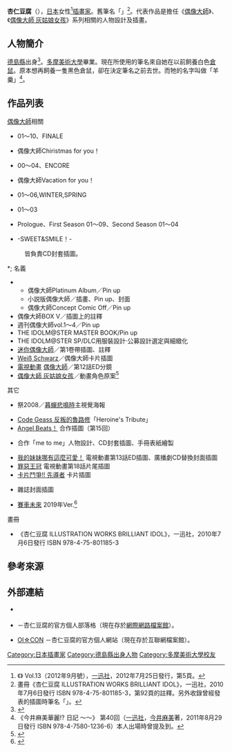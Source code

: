{{Infobox ACG creator
|name=杏仁豆腐
|image=
|size=
|caption=
|job=[[插畫家|插畫家]]
|job2=
|romaji=Annin-tōfu
|real_name=
|other_name=
|nickname=
|foreign_name=
|english_name=
|sex=
|nationality={{JPN}}
|birth_name=
|birth_date=
|birth_place={{JPN}}[[德島縣|德島縣]]<ref name="gigazinenet" />
|death_date=
|death_place=
|origin_place=
|residence=
|languages=
|height=
|weight=
|blood_type=
|spouse=
|parents=
|relatives=
|doujin_circle = 
|subordinate=
|website={{lang|ja|[https://web.archive.org/web/20141103113143/http://annindouhu1.blog32.fc2.com/index.php 杏仁豆腐のブログ。]}} {{ja icon}}<br />[https://web.archive.org/web/20160114233318/http://oicon.boo.jp/index.htm OI☆CON] {{ja icon}}
|educate=
|past=
|work=《[[偶像大師|偶像大師]]》<br />《[[偶像大師_灰姑娘女孩|偶像大師 灰姑娘女孩]]》
|award=
}}
{{japanese|japanese=杏仁豆腐|kana=あんにんどうふ|romaji=Annin-tōfu}}
'''杏仁豆腐'''（{{bd|?|||}}），[[日本|日本]]女性<ref>《{{link-ja|Febri|Febri|Chara☆Mel Febri}}》 Vol.13（2012年9月號），[[一迅社|一迅社]]，2012年7月25日發行，第5頁。</ref>[[插畫家|插畫家]]。舊筆名「'''{{lang|ja|オイコ}}'''」<ref>畫冊《杏仁豆腐 ILLUSTRATION WORKS BRILLIANT IDOL》，一迅社，2010年7月6日發行 ISBN 978-4-75-801185-3，第92頁的註釋。另外收錄曾經發表的插圖時筆名「'''{{lang|ja|オイコ}}'''」。</ref>。代表作品是擔任《[[偶像大師|偶像大師]]》、《[[偶像大師_灰姑娘女孩|偶像大師 灰姑娘女孩]]》系列相關的人物設計及插畫。

== 人物簡介 ==
[[德島縣|德島縣]]出身<ref name="gigazinenet">{{Cite web|url=http://gigazine.net/news/20170923-summary-machiasobi19/|script-title=ja:「マチ★アソビ vol.19」全記事一覧まとめ|work={{link-ja|GIGAZINE|GIGAZINE}}|publisher=OSA|date=2017-09-23|accessdate=2017-10-08|language=ja|archive-date=2020-10-28|archive-url=https://web.archive.org/web/20201028004738/https://gigazine.net/news/20170923-summary-machiasobi19/|dead-url=no}}</ref>。[[多摩美術大學|多摩美術大學]]畢業。現在所使用的筆名來自她在以前飼養白色[[倉鼠|倉鼠]]。原本想再飼養一隻黑色倉鼠，卻在決定筆名之前去世。而牠的名字叫做「羊羹」<ref>《今井麻美{{lang|ja|の}}華麗{{lang|ja|なる}}!? {{lang|ja|プロデューサー}}日記 ～{{lang|ja|アイマスとコスプレとゲームと}}～》 第40回（[[一迅社|一迅社]]，[[今井麻美|今井麻美]]著，2011年8月29日發行 ISBN 978-4-7580-1236-6）本人出場時曾提及到。</ref>。

== 作品列表 ==
; [[偶像大師|偶像大師]]相關
* {{link-ja|偶像大師 MASTER ARTIST|THE IDOLM@STER MASTER ARTIST}} 01～10、FINALE
* 偶像大師Chiristmas for you！
* {{link-ja|偶像大師 MASTER LIVE|THE IDOLM@STER MASTER LIVE}} 00～04、ENCORE
* 偶像大師Vacation for you！
* {{link-ja|偶像大師 MASTER SPECIAL|THE IDOLM@STER MASTER SPECIAL}} 01～06,WINTER,SPRING
* {{link-ja|偶像大師 DREAM SYMPHONY|THE IDOLM@STER DREAM SYMPHONY}} 01～03
* {{link-ja|偶像大師 MASTER ARTIST 2|THE IDOLM@STER MASTER ARTIST 2}} Prologue、First Season 01～09、Second Season 01～04
* {{link-ja|偶像大師 765PRO ALLSTARS+ GRE@TEST BEST！|THE IDOLM@STER 765PRO ALLSTARS+ GRE@TEST BEST!}} -SWEET&SMILE！-
: 皆負責CD封套插圖。
*; {{lang|ja|オイコ}}名義
** 偶像大師Platinum Album／Pin up
** 小説版偶像大師／插畫、Pin up、封面
** 偶像大師Concept Comic Off／Pin up
* 偶像大師BOX V／插圖上的註釋
* 週刊偶像大師vol.1～4／Pin up
* THE IDOLM@STER MASTER BOOK/Pin up
* THE IDOLM@STER SP/DLC用服裝設計·公募設計選定與細緻化
* [[迷你偶像大師|迷你偶像大師]]／第1卷帶插圖、註釋
* [[Weiß_Schwarz|Weiß Schwarz]]／偶像大師卡片插圖
* [[日本電視動畫|電視動畫]] [[偶像大師_(動畫)|偶像大師]]／第12話ED分鏡
* [[偶像大師_灰姑娘女孩|偶像大師 灰姑娘女孩]]／動畫角色原案<ref name="imas-cinderella">{{Cite web|url=http://imas-cinderella.com/staff-cast/|title=製作人員&配音員|publisher=電視動畫「[[偶像大師_灰姑娘女孩#電視動畫|偶像大師 灰姑娘女孩]]」公式官網|accessdate=2015-01-10|language=ja|archive-url=https://web.archive.org/web/20141206050506/http://imas-cinderella.com/staff-cast/|archive-date=2014-12-06|dead-url=yes}}</ref>
; 其它
* {{lang|ja|アルケ}}祭2008／[[暮蟬悲鳴時|暮蟬悲鳴時]]主視覺海報
* [[Code_Geass_反叛的魯路修|Code Geass 反叛的魯路修]]「Heroine's Tribute」
* [[Angel_Beats!|Angel Beats！]] 合作插圖（第15回）
* {{link-ja|Dance×Mixer|Dance×Mixer}} {{link-ja|Gemaga|ゲーマガ}}合作「me to me」人物設計、CD封套插圖、手冊表紙繪製
* [[我的妹妹哪有這麼可愛！_(動畫)|我的妹妹哪有這麼可愛！]] 電視動畫第13話ED插圖、廣播劇CD替換封面插圖
* [[罪惡王冠|罪惡王冠]] 電視動畫第18話片尾插圖
* [[卡片戰鬥先導者|卡片鬥爭!! 先導者]] 卡片插圖
* {{link-ja|Febri|Febri|Chara☆Mel Febri}} 雜誌封面插圖
* {{link-ja|GOODSMILE RACING|グッドスマイルレーシング}} [[初音未來|賽車未來]] 2019年Ver.<ref>{{Cite web|url=https://car.watch.impress.co.jp/docs/news/1159870.html|script-title=ja:CarWatch 2019年の“レーシングミク”は杏仁豆腐氏デザイン。グッドスマイルレーシング体制発表会|work=Car Watch|publisher=|date=2018-12-22|accessdate=2019-11-03|language=ja|archive-date=2019-11-03|archive-url=https://web.archive.org/web/20191103172237/https://car.watch.impress.co.jp/docs/news/1159870.html|dead-url=no}}</ref>

; 畫冊
* 《杏仁豆腐 ILLUSTRATION WORKS BRILLIANT IDOL》，一迅社，2010年7月6日發行 ISBN 978-4-75-801185-3

== 參考來源 ==
{{reflist}}

== 外部連結 ==
* {{Twitter|annin_oiko}} {{ja icon}}
* {{lang|ja|[https://web.archive.org/web/20141103113143/http://annindouhu1.blog32.fc2.com/index.php 杏仁豆腐のブログ。]}} {{ja icon}}－杏仁豆腐的官方個人部落格（現在存於[[互聯網檔案館|網際網路檔案館]]）。
* [https://web.archive.org/web/20160114233318/http://oicon.boo.jp/index.htm OI☆CON] {{ja icon}}－杏仁豆腐的官方個人網站（現在存於互聯網檔案館）。

{{DEFAULTSORT:Annintōfu}}
[[Category:日本插畫家|Category:日本插畫家]]
[[Category:德島縣出身人物|Category:德島縣出身人物]]
[[Category:多摩美術大學校友|Category:多摩美術大學校友]]